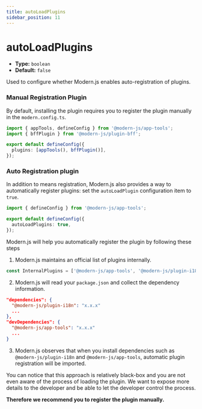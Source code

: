 ```yaml
---
title: autoLoadPlugins
sidebar_position: 11
---
```

# autoLoadPlugins

- **Type:** `boolean`
- **Default:** `false`

Used to configure whether Modern.js enables auto-registration of plugins.

### Manual Registration Plugin

By default, installing the plugin requires you to register the plugin manually in the `modern.config.ts`.

```ts title="modern.config.ts"
import { appTools, defineConfig } from '@modern-js/app-tools';
import { bffPlugin } from '@modern-js/plugin-bff';

export default defineConfig({
  plugins: [appTools(), bffPlugin()],
});
```

### Auto Registration plugin

In addition to means registration, Modern.js also provides a way to automatically register plugins: set the `autoLoadPlugin` configuration item to `true`.

```ts title="modern.config.ts"
import { defineConfig } from '@modern-js/app-tools';

export default defineConfig({
  autoLoadPlugins: true,
});
```

Modern.js will help you automatically register the plugin by following these steps

1. Modern.js maintains an official list of plugins internally.

```js
const InternalPlugins = ['@modern-js/app-tools', '@modern-js/plugin-i18n', ...];
```

2. Modern.js will read your `package.json` and collect the dependency information.

```json title="package.json"
"dependencies": {
  "@modern-js/plugin-i18n": "x.x.x"
  ...
},
"devDependencies": {
  "@modern-js/app-tools": "x.x.x"
  ...
}
```

3. Modern.js observes that when you install dependencies such as `@modern-js/plugin-i18n` and `@modern-js/app-tools`, automatic plugin registration will be imported.

You can notice that this approach is relatively black-box and you are not even aware of the process of loading the plugin. We want to expose more details to the developer and be able to let the developer control the process.

**Therefore we recommend you to register the plugin manually.**
